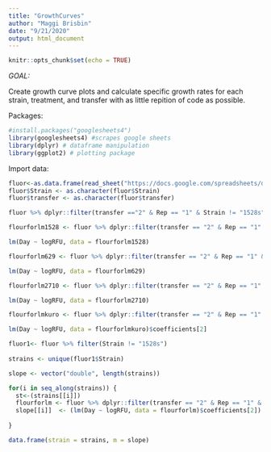 ```yaml
---
title: "GrowthCurves"
author: "Maggi Brisbin"
date: "9/21/2020"
output: html_document
---
```


```r
knitr::opts_chunk$set(echo = TRUE)
```

*GOAL:* 

Create growth curve plots and calculate specific growth rates for each strain, treatment, and transfer with as little repition of code as possible.  

Packages:
```r
#install.packages("googlesheets4")
library(googlesheets4) #scrapes google sheets
library(dplyr) # dataframe manipulation
library(ggplot2) # plotting package
```

Import data:
```r
fluor<-as.data.frame(read_sheet("https://docs.google.com/spreadsheets/d/11PLCdxknsALJEyMt2ce9BhjkzM_GtxLmCAsQGuYeKeg/edit?usp=sharing"))
fluor$Strain <- as.character(fluor$Strain)
fluor$transfer <- as.character(fluor$transfer)
```

```r
fluor %>% dplyr::filter(transfer =="2" & Rep == "1" & Strain != "1528s" & AB == "AB_treated" ) %>% mutate(logRFU = log(Fluoresence)) %>% ggplot(aes(x=Day, y=logRFU))+ geom_point() + facet_wrap(Strain~., scales = "free_y") + theme_bw() + theme(panel.grid.minor = element_blank(), panel.grid.major = element_blank())
```

```r
flourforlm1528 <- fluor %>% dplyr::filter(transfer == "2" & Rep == "1" & Strain == "1528c" &Day != 0 ) %>% mutate(logRFU = log(Fluoresence))

lm(Day ~ logRFU, data = flourforlm1528)
```

```r
flourforlm629 <- fluor %>% dplyr::filter(transfer == "2" & Rep == "1" & Strain == "629" &Day != 0 ) %>% mutate(logRFU = log(Fluoresence))

lm(Day ~ logRFU, data = flourforlm629)
```


```r
flourforlm2710 <- fluor %>% dplyr::filter(transfer == "2" & Rep == "1" & Strain == "2710" & Day != 0 ) %>% mutate(logRFU = log(Fluoresence))

lm(Day ~ logRFU, data = flourforlm2710)
```

```r
flourforlmkuro <- fluor %>% dplyr::filter(transfer == "2" & Rep == "1" & Strain == "kuro" & Day != 0 ) %>% mutate(logRFU = log(Fluoresence))

lm(Day ~ logRFU, data = flourforlmkuro)$coefficients[2]
```


```r

fluor1<- fluor %>% filter(Strain != "1528s")
  
strains <- unique(fluor1$Strain)

slope <- vector("double", length(strains)) 

for(i in seq_along(strains)) {
  st<-(strains[[i]])
  flourforlm <- fluor %>% dplyr::filter(transfer == "2" & Rep == "1" & Strain == st & Day != 0 ) %>% mutate(logRFU = log(Fluoresence))
  slope[[i]]  <- (lm(Day ~ logRFU, data = flourforlm)$coefficients[2])
  
}

data.frame(strain = strains, m = slope)

```


